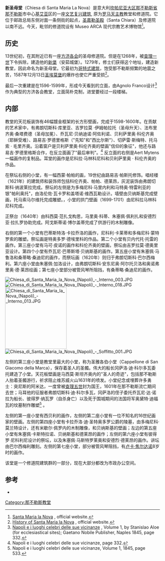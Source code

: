 {{Infobox church
| name                 = 新圣母堂
| fullname             = Chiesa di Santa Maria La Nova
| image                =Napoli - Chiesa di Santa Maria la Nova.jpg
| location             = [[坎帕尼亚大区|坎帕尼亚大区]][[那不勒斯省|那不勒斯省]][[那不勒斯|那不勒斯]][[基艾亚|基艾亚]]
| country              = 意大利
| coordinates          = {{coord|40.843653|14.252961|region:IT_type:landmark|display=title}}
| denomination         =[[罗马天主教|罗马天主教]]
| architectural type   =[[文艺复兴建筑|文艺复兴建筑]]、[[巴洛克建筑|巴洛克建筑]]
| style                =
| groundbreaking       =1596
| completed date       =1620
| diocese              =[[天主教那不勒斯总教区|天主教那不勒斯总教区]]
}}
'''新圣母堂'''（Chiesa di Santa Maria La Nova）是意大利[[坎帕尼亚大区|坎帕尼亚大区]][[那不勒斯省|那不勒斯省]][[那不勒斯|那不勒斯]]市中心[[基艾亚|基艾亚]]区的一座[[文艺复兴建筑|文艺复兴建筑]], 原为[[罗马天主教|罗马天主教]]教堂和修道院。它位于邮政总局东侧对面一条侧街的起点，[[圣嘉勒圣殿_(那不勒斯)|圣嘉勒圣殿]]（Santa Chiara）及修道院以南不远。今天，毗邻的修道院设有 Museo ARCA 现代宗教艺术博物馆<ref>[http://www.santamarialanova.info/#Homepage Santa Maria la Nova] {{Wayback|url=http://www.santamarialanova.info/#Homepage |date=20201124093303 }}, official website.</ref>。

==历史==
13世纪初，在其附近已有一座[[方济各会|方济各会]]的圣母修道院。但是在1268年，被[[查理一世_(那不勒斯)|查理一世]]下令拆除，建造他的[[新堡_(那不勒斯)|新堡]]（安茹城堡）。1279年，修士们获得这个地址，建造新教堂，因此命名为新圣母堂。它最初为[[哥特式建筑|哥特式建筑]]，饱受那不勒斯频繁的地震之苦，1587年12月13日[[圣埃莫堡|圣埃莫堡]]的爆炸也使它严重受损<ref>[http://www.santamarialanova.info/#Storia History of Santa Maria la Nova] {{Wayback|url=http://www.santamarialanova.info/#Storia |date=20201124093303 }}, official website.</ref>。

最后一次重建是在1596-1599年，形成今天看到的立面，由Agnolo Franco设计<ref>[https://books.google.com/books?id=_hHBtKjtdvgC Napoli e i luoghi celebri delle sue vicinanze] {{Wayback|url=https://books.google.com/books?id=_hHBtKjtdvgC |date=20200718170543 }}, Volume 1, by Stanislao Aloe (for ecclesiastical sites); Gaetano Nobile Publisher, Naples 1845,  page 332.</ref> 作为典型的方济各会教堂，立面简朴克制，进堂要经过一段楼梯。

==内部==
教堂的天花板装饰有46幅镀金框架的长方形壁画，完成于1598-1600年。在贡献的艺术家中，有弗朗切斯科·库里亚、吉罗拉莫 ·伊姆帕拉托（圣母升天）、法布里齐奥·桑塔费德（圣母加冕）、乔瓦尼·贝纳迪诺·阿佐利诺、贝利萨里奥·科伦齐奥（耶稣受难）、路易吉·罗德里格斯（"先知"和"西比尔斯"）、切萨雷·斯梅特、托马索 · 毛里齐奥。沿着窗户是贝利萨里奥·科伦齐奥的壁画"信仰的象征"，他还与路易吉·罗德里格斯合作，在反立面画了"最后审判"。<ref>Napoli e i luoghi celebri delle sue vicinanze, page 332.</ref> 反立面的右侧是Aert Mytens一幅画作的复制品。耳堂的画作是尼科拉·马林科尼科和贝利萨里奥 · 科伦齐奥的作品。

在祭坛右侧的小堂，有一幅西蒙·帕帕的画，19世纪由路易吉·帕斯托修饰。唱经楼（1621年）的建筑师和装饰师包括科伦齐奥、帕帕、德莱昂，灰泥装饰由弗朗切斯科·纳波莱拉完成。祭坛的左侧是为多梅尼科·马里内利和马特奥·特雷利亚的银"帕利奥托"，由洛伦佐·瓦卡罗和盖塔诺·维西瓦勒设计。墙壁由贝纳斯基完成壁画，托马索马尔维托完成雕塑。，小堂的拱门壁画（1699-1701）由尼科拉马林科尼科完成。

正祭台（1640年）由科西莫·范扎戈构思，马里奥·科蒂、朱塞佩·佩利扎和安德烈亚·拉扎罗协助完成。阿戈斯蒂诺·博尔盖蒂完成了供游行的木制雕像。

右侧的第一个小堂有巴蒂斯特洛·卡拉乔洛的画作，尼科利·卡莱蒂和多梅尼科·蒙特罗索的雕塑。祭坛画是特奥多罗·德埃里科的作品。第二个小堂有贝内代托·托雷的画作。第三座小堂有马可·皮诺的画作和科伦齐奥的壁画，祭坛由吉罗拉莫·德奥里亚设计。第四个小堂有乔瓦尼·巴蒂斯塔·贝纳斯基的画作。第五座小堂有朱塞佩·马鲁洛和桑蒂略·桑迪尼的画作，而祭坛画（1620年）则归于弗朗切斯科·巴尔西梅利。第六座小堂由朱塞佩·加洛设计，由弗朗切斯科·安东尼奥·阿尔托贝洛和奥诺弗里奥·德·莱昂绘画；第七座小堂部分被管风琴所阻挡，有桑蒂略·桑迪尼的画作。

[[File:Chiesa_di_Santa_Maria_la_Nova_(Napoli)_-_Interno_003.JPG|thumb]]
[[File:Chiesa_di_Santa_Maria_la_Nova_(Napoli)_-_Interno_018.JPG|thumb]]
[[File:Chiesa_di_Santa_Maria_la_Nova_(Napoli)_-_Interno_013.JPG|200px]]
[[File:Chiesa_di_Santa_Maria_la_Nova_(Napoli)_-_Soffitto_001.JPG|thumb]]

左侧的第三座小堂是教堂里最大的小堂，称为圣雅各伯小堂（Cappellone di San Giacomo della Marca），保存着圣人的圣髑。伟大的船长冈萨洛·迪·科尔多瓦委托建造了小堂。天花板壁画是马西莫·斯坦齐奥内的"圣人的奇迹"，包括那不勒斯人抬着圣髑游行，祈求阻止维苏威火山1631年的喷发。小堂纪念或埋葬许多勇士：突尼斯的阿米达，一度曾被[[查理五世_(神圣罗马帝国)|查理五世]]封为国王，1601年在那不勒斯流亡期间去世；马耳他的征服者弗朗切斯科·迪·科尔多瓦，冈萨洛的侄子委托乔瓦尼·达·诺拉为船长、彼得罗·纳瓦罗（自杀身亡）以及死于围城期间的法国将军奥黛特·迪福瓦的坟墓制作雕塑<ref>Napoli e i luoghi celebri delle sue vicinanze, Volume 1, 1845, page 533.</ref> 。 

左侧的第一座小堂有西贝利的画作，左侧的第二座小堂有一位不知名的16世纪画家的壁画。左侧的第四座小堂有卡拉乔洛·迪·圣特奥多罗公爵的陵墓，由多梅尼科·莫兰特设计，还有米歇尔·佩罗内的木制雕像，和贝纳斯基的壁画；左边的第五座小堂有朱塞佩·卡斯特拉诺、贝纳斯基和德莱昂的画作；左侧的第六座小堂有彼得罗·尼科利尼设计的祭坛，以及朱塞佩·马斯特罗莱奥和安德烈·德莱昂的画作。讲坛由巴尔西梅利雕刻。左侧的第七座小堂，部分被管风琴阻挡，有[[卢卡·焦尔达诺|卢卡·焦尔达诺]]8岁时的画作。

该堂是一个修道院建筑群的一部分，现在大部分都改为市政办公空间。

==参考==
{{Reflist}}
*{{cite book|first=Vincenzo |last=Regina|title=Le chiese di Napoli. Viaggio indimenticabile attraverso la storia artistica, architettonica, letteraria, civile e spirituale della Napoli sacra|publisher=Newton e Compton|year=2004|location=Naples}}
{{那不勒斯地标}}
[[Category:那不勒斯教堂|Category:那不勒斯教堂]]